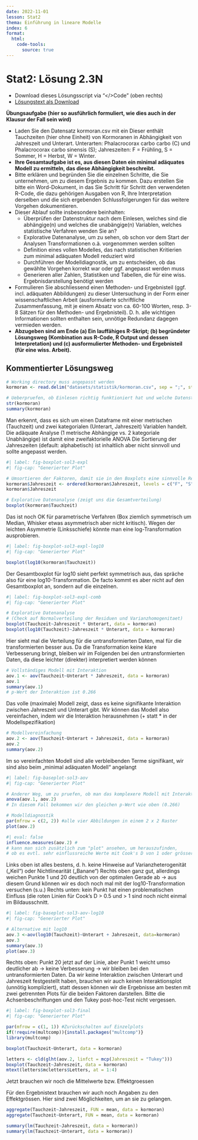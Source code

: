 ```yaml
---
date: 2022-11-01
lesson: Stat2
thema: Einführung in lineare Modelle
index: 6
format:
  html:
    code-tools:
      source: true
---
```


# Stat2: Lösung 2.3N

- Download dieses Lösungsscript via "\</\>Code" (oben rechts)
- [Lösungstext als Download](Statistik_Loesung_2.3N.pdf)

**Übungsaufgabe (hier so ausführlich formuliert, wie dies auch in der Klausur der Fall sein wird)**

- Laden Sie den Datensatz kormoran.csv mit ein Dieser enthält Tauchzeiten (hier ohne Einheit) von Kormoranen in Abhängigkeit von Jahreszeit und Unterart. Unterarten: Phalacrocorax carbo carbo (C) und Phalacrocorax carbo sinensis (S); Jahreszeiten: F = Frühling, S = Sommer, H = Herbst, W = Winter.
- **Ihre Gesamtaufgabe ist es, aus diesen Daten ein minimal adäquates Modell zu ermitteln, das diese Abhängigkeit beschreibt.**
- Bitte erklären und begründen Sie die einzelnen Schritte, die Sie unternehmen, um zu diesem Ergebnis zu kommen. Dazu erstellen Sie bitte ein Word-Dokument, in das Sie Schritt für Schritt den verwendeten R-Code, die dazu gehörigen Ausgaben von R, Ihre Interpretation derselben und die sich ergebenden Schlussfolgerungen für das weitere Vorgehen dokumentieren.
- Dieser Ablauf sollte insbesondere beinhalten:
  - Überprüfen der Datenstruktur nach dem Einlesen, welches sind die abhängige(n) und welches die unabängige(n) Variablen, welches statistische Verfahren wenden Sie an?
  - Explorative Datenanalyse, um zu sehen, ob schon vor dem Start der Analysen Transformationen o.ä. vorgenommen werden sollten
  - Definition eines vollen Modelles, das nach statistischen Kritierien zum minimal adäquaten Modell reduziert wird
  - Durchführen der Modelldiagnostik, um zu entscheiden, ob das gewählte Vorgehen korrekt war oder ggf. angepasst werden muss
  - Generieren aller Zahlen, Statistiken und Tabellen, die für eine wiss. Ergebnisdarstellung benötigt werden
- Formulieren Sie abschliessend einen Methoden- und Ergebnisteil (ggf. incl. adäquaten Abbildungen) zu dieser Untersuchung in der Form einer wissenschaftlichen Arbeit (ausformulierte schriftliche Zusammenfassung, mit je einem Absatz von ca. 60-100 Worten, resp. 3-8 Sätzen für den Methoden- und Ergebnisteil). D. h. alle wichtigen Informationen sollten enthalten sein, unnötige Redundanz dagegen vermieden werden.
- **Abzugeben sind am Ende (a) Ein lauffähiges R-Skript; (b) begründeter Lösungsweg (Kombination aus R-Code, R Output und dessen Interpretation) und (c) ausformulierter Methoden- und Ergebnisteil (für eine wiss. Arbeit).**

## Kommentierter Lösungsweg

```r
# Working directory muss angepasst werden
kormoran <- read.delim("datasets/statistik/kormoran.csv", sep = ";", stringsAsFactors = T)  # 

# Ueberpruefen, ob Einlesen richtig funktioniert hat und welche Datenstruktur vorliegt
str(kormoran)
summary(kormoran)
```

Man erkennt, dass es sich um einen Dataframe mit einer metrischen (Tauchzeit) und zwei kategorialen (Unterart, Jahreszeit) Variablen handelt.
Die adäquate Analyse (1 metrische Abhängige vs. 2 kategoriale Unabhängige) ist damit eine zweifaktorielle ANOVA
Die Sortierung der Jahreszeiten (default: alphabetisch) ist inhaltlich aber nicht sinnvoll und sollte angepasst werden.

```r
#| label: fig-boxplot-sol3-expl
#| fig-cap: "Generierter Plot"

# Umsortieren der Faktoren, damit sie in den Boxplots eine sinnvolle Reihung haben
kormoran$Jahreszeit <- ordered(kormoran$Jahreszeit, levels = c("F", "S", "H", "W"))
kormoran$Jahreszeit

# Explorative Datenanalyse (zeigt uns die Gesamtverteilung)
boxplot(kormoran$Tauchzeit)
```

Das ist noch OK für parametrische Verfahren (Box ziemlich symmetrisch um Median, Whisker etwas asymmetrisch aber nicht kritisch). Wegen der leichten Asymmetrie (Linksschiefe) könnte man eine log-Transformation ausprobieren.

```r
#| label: fig-boxplot-sol3-expl-log10
#| fig-cap: "Generierter Plot"

boxplot(log10(kormoran$Tauchzeit))
```

Der Gesamtboxplot für log10 sieht perfekt symmetrisch aus, das spräche also für eine log10-Transformation. De facto kommt es aber nicht auf den Gesamtboxplot an, sondern auf die einzelnen.

```r
#| label: fig-boxplot-sol3-expl-comb
#| fig-cap: "Generierter Plot"

# Explorative Datenanalyse 
# (Check auf Normalverteilung der Residuen und Varianzhomogenitaet)
boxplot(Tauchzeit~Jahreszeit * Unterart, data = kormoran)
boxplot(log10(Tauchzeit)~Jahreszeit * Unterart, data = kormoran)
```

Hier sieht mal die Verteilung für die untransformierten Daten, mal für die transformierten besser aus. Da die Transformation keine klare Verbesserung bringt, bleiben wir im Folgenden bei den untransformierten Daten, da diese leichter (direkter) interpretiert werden können

```r
# Vollständiges Modell mit Interaktion
aov.1 <- aov(Tauchzeit~Unterart * Jahreszeit, data = kormoran)
aov.1
summary(aov.1)
# p-Wert der Interaktion ist 0.266
```

Das volle (maximale) Modell zeigt, dass es keine signifikante Interaktion zwischen Jahreszeit und Unterart gibt. Wir können das Modell also vereinfachen, indem wir die Interaktion herausnehmen (+ statt * in der Modellspezifikation)

```r
# Modellvereinfachung
aov.2 <- aov(Tauchzeit~Unterart + Jahreszeit, data = kormoran)
aov.2
summary(aov.2)
```

Im so vereinfachten Modell sind alle verbleibenden Terme signifikant, wir sind also beim „minimal adäquaten Modell“ angelangt

```r
#| label: fig-baseplot-sol3-aov
#| fig-cap: "Generierter Plot"

# Anderer Weg, um zu pruefen, ob man das komplexere Modell mit Interaktion behalten soll
anova(aov.1, aov.2)
# In diesem Fall bekommen wir den gleichen p-Wert wie oben (0.266)

# Modelldiagnostik
par(mfrow = c(2, 2)) #alle vier Abbildungen in einem 2 x 2 Raster
plot(aov.2)
```

```r
#| eval: false
influence.measures(aov.2) # 
# kann man sich zusätzlich zum "plot" ansehen, um herauszufinden, 
# ob es evtl. sehr einflussreiche Werte mit Cook's D von 1 oder grösser gibt
```

Links oben ist alles bestens, d. h. keine Hinweise auf Varianzheterogenität („Keil“) oder Nichtlinearität („Banane“)
Rechts oben ganz gut, allerdings weichen Punkte 1 und 20 deutlich von der optimalen Gerade ab -> aus diesem Grund können wir es doch noch mal mit der log10-Transformation versuchen (s.u.)
Rechts unten: kein Punkt hat einen problematischen Einfluss (die roten Linien für Cook’s D > 0.5 und > 1 sind noch nicht einmal im Bildausschnitt.

```r
#| label: fig-baseplot-sol3-aov-log10
#| fig-cap: "Generierter Plot"

# Alternative mit log10
aov.3 <-aov(log10(Tauchzeit)~Unterart + Jahreszeit, data=kormoran)
aov.3
summary(aov.3)
plot(aov.3)
```

Rechts oben: Punkt 20 jetzt auf der Linie, aber Punkt 1 weicht umso deutlicher ab -> keine Verbesserung -> wir bleiben bei den untransformierten Daten.
Da wir keine Interaktion zwischen Unterart und Jahreszeit festgestellt haben, brauchen wir auch keinen Interaktionsplot (unnötig kompliziert), statt dessen können wir die Ergebnisse am besten mit zwei getrennten Plots für die beiden Faktoren darstellen. Bitte die Achsenbeschriftungen und den Tukey post-hoc-Test nicht vergessen.

```r
#| label: fig-boxplot-sol3-final
#| fig-cap: "Generierter Plot"

par(mfrow = c(1, 1)) #Zurückschalten auf Einzelplots
if(!require(multcomp)){install.packages("multcomp")} 
library(multcomp)

boxplot(Tauchzeit~Unterart, data = kormoran)

letters <- cld(glht(aov.2, linfct = mcp(Jahreszeit = "Tukey")))
boxplot(Tauchzeit~Jahreszeit, data = kormoran)
mtext(letters$mcletters$Letters, at = 1:4)
```

Jetzt brauchen wir noch die Mittelwerte bzw. Effektgroessen

Für den Ergebnistext brauchen wir auch noch Angaben zu den Effektgrössen. Hier sind zwei Möglichkeiten, um an sie zu gelangen.

```r
aggregate(Tauchzeit~Jahreszeit, FUN = mean, data = kormoran)
aggregate(Tauchzeit~Unterart, FUN = mean, data = kormoran)

summary(lm(Tauchzeit~Jahreszeit, data = kormoran))
summary(lm(Tauchzeit~Unterart, data = kormoran))
```
